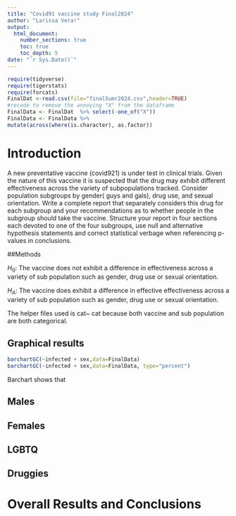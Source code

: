 ```yaml
---
title: "Covid91 vaccine study Final2024"
author: "Larissa Vera!"
output: 
  html_document:
    number_sections: true
    toc: true
    toc_depth: 5
date: "`r Sys.Date()`" 
---
```


```r
require(tidyverse)
require(tigerstats)
require(forcats)
FinalDat <-read.csv(file="finalSumr2024.csv",header=TRUE)
#recode to remove the annoying "X" from the dataframe
FinalData <- FinalDat  %>% select(-one_of("X"))
FinalData <- FinalData %>%
mutate(across(where(is.character), as.factor))
```

# Introduction

A new  preventative vaccine (covid921) is under test in clinical trials. Given the nature of this vaccine it is suspected that the drug may exhibit different effectiveness across the variety of subpopulations tracked. Consider population subgroups by gender( guys and gals), drug use, and sexual orientation. Write a complete report that separately considers this drug for each subgroup and your recommendations as to whether people in the subgroup should take the vaccine. Structure your report in four sections each devoted to one of the four subgroups, use null and alternative hypothesis statements and correct statistical verbage when referencing p-values in conclusions.

##Methods

$H_0$: The vaccine does not exhibit a difference in effectiveness across a variety of sub population such as gender, drug use or sexual orientation.

$H_A$: The vaccine does exhibit a difference in effective effectiveness across a variety of sub population such as gender, drug use or sexual orientation.

The helper files used is cat~ cat because both vaccine and sub population are both categorical.

## Graphical results

```r
barchartGC(~infected + sex,data=FinalData)
barchartGC(~infected + sex,data=FinalData, type="percent")

```

Barchart shows that 

## Males


## Females


## LGBTQ



## Druggies


# Overall Results and Conclusions